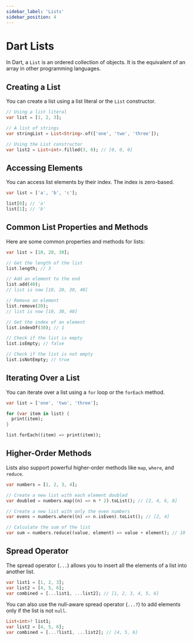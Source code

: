 ```yaml
---
sidebar_label: 'Lists'
sidebar_position: 4
---
```


# Dart Lists

In Dart, a `List` is an ordered collection of objects. It is the equivalent of an array in other programming languages.

## Creating a List

You can create a list using a list literal or the `List` constructor.

```dart
// Using a list literal
var list = [1, 2, 3];

// A list of strings
var stringList = List<String>.of(['one', 'two', 'three']);

// Using the List constructor
var list2 = List<int>.filled(3, 0); // [0, 0, 0]
```

## Accessing Elements

You can access list elements by their index. The index is zero-based.

```dart
var list = ['a', 'b', 'c'];

list[0]; // 'a'
list[1]; // 'b'
```

## Common List Properties and Methods

Here are some common properties and methods for lists:

```dart
var list = [10, 20, 30];

// Get the length of the list
list.length; // 3

// Add an element to the end
list.add(40);
// list is now [10, 20, 30, 40]

// Remove an element
list.remove(20);
// list is now [10, 30, 40]

// Get the index of an element
list.indexOf(30); // 1

// Check if the list is empty
list.isEmpty; // false

// Check if the list is not empty
list.isNotEmpty; // true
```

## Iterating Over a List

You can iterate over a list using a `for` loop or the `forEach` method.

```dart
var list = ['one', 'two', 'three'];

for (var item in list) {
  print(item);
}

list.forEach((item) => print(item));
```

## Higher-Order Methods

Lists also support powerful higher-order methods like `map`, `where`, and `reduce`.

```dart
var numbers = [1, 2, 3, 4];

// Create a new list with each element doubled
var doubled = numbers.map((n) => n * 2).toList(); // [2, 4, 6, 8]

// Create a new list with only the even numbers
var evens = numbers.where((n) => n.isEven).toList(); // [2, 4]

// Calculate the sum of the list
var sum = numbers.reduce((value, element) => value + element); // 10
```

## Spread Operator

The spread operator (`...`) allows you to insert all the elements of a list into another list.

```dart
var list1 = [1, 2, 3];
var list2 = [4, 5, 6];
var combined = [...list1, ...list2]; // [1, 2, 3, 4, 5, 6]
```

You can also use the null-aware spread operator (`...?`) to add elements only if the list is not `null`.

```dart
List<int>? list1;
var list2 = [4, 5, 6];
var combined = [...?list1, ...list2]; // [4, 5, 6]
```
